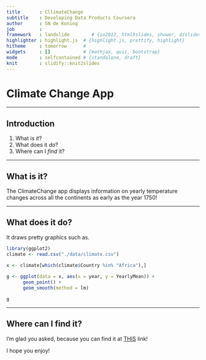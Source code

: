 ```yaml
---
title       : CllimateChange
subtitle    : Developing Data Products Coursera
author      : SN de Koning
job         : 
framework   : landslide        # {io2012, html5slides, shower, dzslides, ...}
highlighter : highlight.js  # {highlight.js, prettify, highlight}
hitheme     : tomorrow      # 
widgets     : []            # {mathjax, quiz, bootstrap}
mode        : selfcontained # {standalone, draft}
knit        : slidify::knit2slides
---
```


# Climate Change App

---  
 
## Introduction

1. What is _it_?
2. What does it _do_?
3. Where can I _find_ it?

---

## What is it?

The ClimateChange app displays information on yearly temperature changes across all the continents as early as the year 1750!

---

## What does it do?

It draws pretty graphics such as.

```r
library(ggplot2)
climate <- read.csv("./data/climate.csv")

x <- climate[which(climate$Country %in% "Africa"),]
   
g <- ggplot(data = x, aes(x = year, y = YearlyMean)) +
      geom_point() +
      geom_smooth(method = lm)

g

```


---

## Where can I find it?

I'm glad you asked, because you can find it at [THIS]( https://sndekoning.shinyapps.io/ClimateChange-App/) link!

I hope you enjoy!


